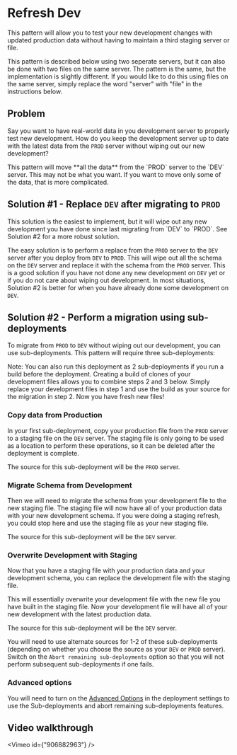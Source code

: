 
# Refresh Dev

This pattern will allow you to test your new development changes with updated production data without having to maintain a third staging server or file.

<Callout type="info">
  This pattern is described below using two seperate servers, but it can also be
  done with two files on the same server. The pattern is the same, but the
  implementation is slightly different. If you would like to do this using files
  on the same server, simply replace the word "server" with "file" in the
  instructions below.
</Callout>

## Problem

Say you want to have real-world data in you development server to properly test new development. How do you keep the development server up to date with the latest data from the `PROD` server without wiping out our new development?

<Callout>
  This pattern will move **all the data** from the `PROD` server to the `DEV`
  server. This may not be what you want. If you want to move only some of the
  data, that is more complicated.
</Callout>

## Solution #1 - Replace `DEV` after migrating to `PROD`

<Callout>
  This solution is the easiest to implement, but it will wipe out any new
  development you have done since last migrating from `DEV` to `PROD`. See
  Solution #2 for a more robust solution.
</Callout>

The easy solution is to perform a replace from the `PROD` server to the `DEV` server after you deploy from `DEV` to `PROD`. This will wipe out all the schema on the `DEV` server and replace it with the schema from the `PROD` server. This is a good solution if you have not done any new development on `DEV` yet or if you do not care about wiping out development. In most situations, Solution #2 is better for when you have already done some development on `DEV`.

## Solution #2 - Perform a migration using sub-deployments

To migrate from `PROD` to `DEV` without wiping out our development, you can use sub-deployments. This pattern will require three sub-deployments:

<Callout type="info">
  Note: You can also run this deployment as 2 sub-deployments if you run a build
  before the deployment. Creating a build of clones of your development files
  allows you to combine steps 2 and 3 below. Simply replace your development
  files in step 1 and use the build as your source for the migration in step 2.
  Now you have fresh new files!
</Callout>

<Steps>

### Copy data from Production

In your first sub-deployment, copy your production file from the `PROD` server to a staging file on the `DEV` server. The staging file is only going to be used as a location to perform these operations, so it can be deleted after the deployment is complete.

The source for this sub-deployment will be the `PROD` server.

### Migrate Schema from Development

Then we will need to migrate the schema from your development file to the new staging file. The staging file will now have all of your production data with your new development schema. If you were doing a staging refresh, you could stop here and use the staging file as your new staging file.

The source for this sub-deployment will be the `DEV` server.

### Overwrite Development with Staging

Now that you have a staging file with your production data and your development schema, you can replace the development file with the staging file.

This will essentially overwrite your development file with the new file you have built in the staging file. Now your development file will have all of your new development with the latest production data.

The source for this sub-deployment will be the `DEV` server.

  </Steps>

You will need to use alternate sources for 1-2 of these sub-deployments (depending on whether you choose the source as your `DEV` or `PROD` server). Switch on the `Abort remaining sub-deployments` option so that you will not perform subsequent sub-deployments if one fails.

### Advanced options

You will need to turn on the [Advanced Options](/ottodeploy-features/deployments/advanced-options) in the deployment settings to use the Sub-deployments and abort remaining sub-deployments features.

## Video walkthrough

<Vimeo id={"906882963"} />
